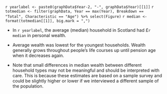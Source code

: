`r yearlabel <- paste0(graphData$Year-2, "-", graphData$Year)[[1]]`
`r totmedian <- filter(graphData, Year == max(Year), Breakdown == "Total", Characteristic == "Age") %>% select(Figure)`
`r median <- format(totmedian[[1]], big.mark = ",")`

* In `r yearlabel`, the average (median) household in Scotland had £`r median` in personal wealth.

* Average wealth was lowest for the youngest households. Wealth generally grows throughout people's life courses up until pension age when it decreases again.

* Note that small differences in median wealth between different household types may not be meaningful and should be interpreted with care. This is because these estimates are based on a sample survey and could be slightly higher or lower if we interviewed a different sample of the population.
